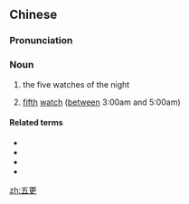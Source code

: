 ==Chinese==
{{zh-forms}}

===Pronunciation===
{{zh-pron
|m=wǔgēng
|c=ng5 gaang1
|mn=qz:gǒ͘-kiⁿ/tp,xm:gō͘-kiⁿ/kh,zz:gō͘-keⁿ/twv:ngó͘-keng
|cat=n
}}

===Noun===
{{zh-noun}}

# {{lb|zh|archaic}} the five watches of the night
# {{lb|zh|archaic}} [[fifth]] [[watch]] ([[between]] 3:00am and 5:00am)

====Related terms====
* {{zh-l|初更}}
* {{zh-l|二更}}
* {{zh-l|三更}}
* {{zh-l|四更}}

[[zh:五更]]
